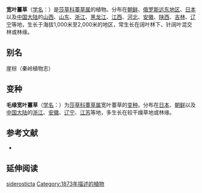 {{Speciesbox
| name = 宽叶薹草
| status = 
| status_system = 
| image =Carex siderosticta - Berlin Botanical Garden - IMG 8647.JPG
| genus = Carex
| species = siderosticta
| authority = Hance
* 宽叶薹草 ''C. s.'' var. ''siderosticta''
* [[毛缘宽叶薹草|毛缘宽叶薹草]] ''C. s.'' var. ''pilosa''
}}

'''宽叶薹草'''（[[学名|学名]]：{{lang|la|''Carex siderosticta''}}）是[[莎草科|莎草科]][[薹草属|薹草属]]的植物。分布在[[朝鲜|朝鲜]]、[[俄罗斯远东地区|俄罗斯远东地区]]、[[日本|日本]]以及[[中国大陆|中国大陆]]的[[山西|山西]]、[[山东|山东]]、[[浙江|浙江]]、[[黑龙江|黑龙江]]、[[江西|江西]]、[[河北|河北]]、[[安徽|安徽]]、[[陕西|陕西]]、[[吉林|吉林]]、[[辽宁|辽宁]]等地，生长于海拔1,000米至2,000米的地区，常生长在阔叶林下、针阔叶混交林或林缘。

== 别名 ==
崖棕（秦岭植物志）

== 变种 ==
'''毛缘宽叶薹草'''（[[学名|学名]]：{{lang|la|''Carex siderosticta'' var. ''pilosa''}}）为[[莎草科|莎草科]][[薹草属|薹草属]]宽叶薹草的[[变种|变种]]。分布在[[日本|日本]]、[[朝鲜|朝鲜]]以及[[中国大陆|中国大陆]]的[[浙江|浙江]]、[[安徽|安徽]]、[[辽宁|辽宁]]、[[江苏|江苏]]等地，多生长在较干燥草地或林缘。

== 参考文献 ==
<div class="references-small">
* {{cite web| url =http://www.bioinfo.cn/db05/KmzwSpecies.php?action=view&id=5940| title =宽叶薹草（原变种）| work =《中国高等植物数据库全库》| publisher =中国科学院微生物研究所| author =昆明植物研究所| accessdate =2009-02-24| deadurl =yes| archiveurl =https://web.archive.org/web/20160305054349/http://www.bioinfo.cn/db05/KmzwSpecies.php?action=view&id=5940| archivedate =2016-03-05}}
</div>

== 延伸阅读 ==
{{Wikisource further reading}}

{{Taxonbar|from=Q2561716}}

{{DEFAULTSORT:Carex siderosticta}}
[[Category:薹草属|siderosticta]]
[[Category:1873年描述的植物|Category:1873年描述的植物]]


{{Carex-stub}}